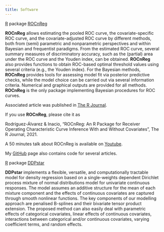```yaml
---
title: Software
---
```


[R](https://cran.r-project.org/) package [ROCnReg](https://cran.r-project.org/web/packages/ROCnReg/index.html)<br>

**ROCnReg** allows estimating the pooled ROC curve, the covariate-specific ROC curve, and the covariate-adjusted ROC curve by different methods, both from (semi) parametric and nonparametric perspectives and within Bayesian and frequentist paradigms. From the estimated ROC curve, several summary measures of discriminatory accuracy, such as the (partial) area under the ROC curve and the Youden index, can be obtained. **ROCnReg** also provides functions to obtain ROC-based optimal threshold values using several criteria (e.g., the Youden index). For the Bayesian methods, **ROCnReg** provides tools for assessing model fit via posterior predictive checks, while the model choice can be carried out via several information criteria. Numerical and graphical outputs are provided for all methods. **ROCnReg** is the only package implementing Bayesian procedures for ROC curves.

Associated article was published in [The R Journal](https://journal.r-project.org/articles/RJ-2021-066/).

If you use **ROCnReg**, please cite it as

Rodríguez-Álvarez & Inacio, "ROCnReg: An R Package for Receiver Operating Characteristic Curve Inference With and Without Covariates", The R Journal, 2021.

A 50 minutes talk about ROCnReg is available on [Youtube](https://www.youtube.com/watch?v=ifsmVKafdVA&t=1839s).

My [GitHub](https://github.com/vandainacio) page also contains code for several articles.

[R](https://cran.r-project.org/) package [DDPstar](https://cran.r-project.org/web/packages/DDPstar/index.html)<br>

**DDPstar** implements a flexible, versatile, and computationally tractable model for density regression based on a single-weights dependent Dirichlet process mixture of normal distributions model for univariate continuous responses. The model assumes an additive structure for the mean of each mixture component and the effects of continuous covariates are captured through smooth nonlinear functions. The key components of our modelling approach are penalised B-splines and their bivariate tensor product extension. The proposed method can also easily deal with parametric effects of categorical covariates, linear effects of continuous covariates, interactions between categorical and/or continuous covariates, varying coefficient terms, and random effects.
